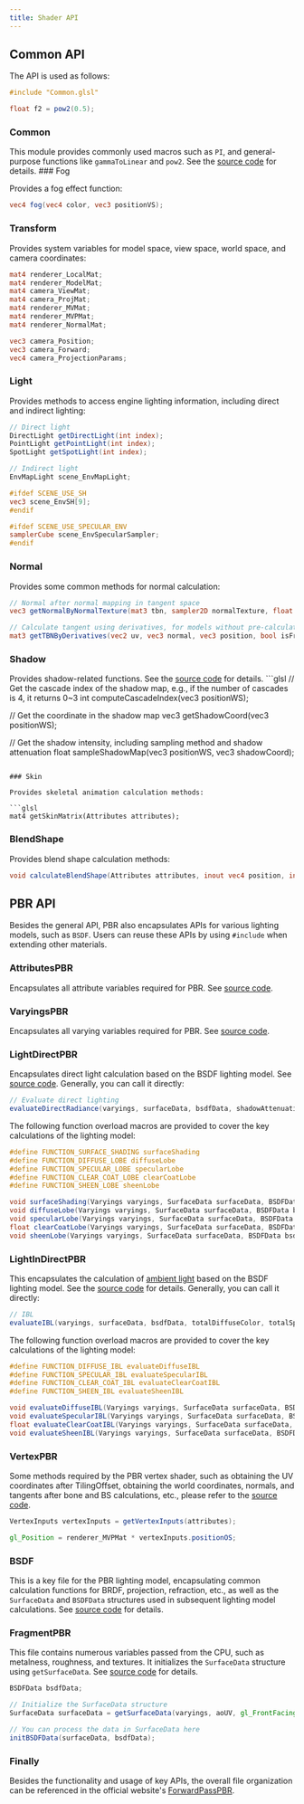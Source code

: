 ```yaml
---
title: Shader API
---
```


## Common API

The API is used as follows:

```glsl
#include "Common.glsl"

float f2 = pow2(0.5);
```

### Common

This module provides commonly used macros such as `PI`, and general-purpose functions like `gammaToLinear` and `pow2`.  See the [source code](https://github.com/galacean/engine/blob/main/packages/shader/src/shaders/Common.glsl) for details. ### Fog

Provides a fog effect function:

```glsl
vec4 fog(vec4 color, vec3 positionVS);
```

### Transform

Provides system variables for model space, view space, world space, and camera coordinates:

```glsl
mat4 renderer_LocalMat;
mat4 renderer_ModelMat;
mat4 camera_ViewMat;
mat4 camera_ProjMat;
mat4 renderer_MVMat;
mat4 renderer_MVPMat;
mat4 renderer_NormalMat;

vec3 camera_Position;
vec3 camera_Forward;
vec4 camera_ProjectionParams;
```

### Light

Provides methods to access engine lighting information, including direct and indirect lighting:

```glsl
// Direct light
DirectLight getDirectLight(int index);
PointLight getPointLight(int index);
SpotLight getSpotLight(int index);

// Indirect light
EnvMapLight scene_EnvMapLight;

#ifdef SCENE_USE_SH
vec3 scene_EnvSH[9];
#endif

#ifdef SCENE_USE_SPECULAR_ENV
samplerCube scene_EnvSpecularSampler;
#endif
```

### Normal

Provides some common methods for normal calculation:

```glsl
// Normal after normal mapping in tangent space
vec3 getNormalByNormalTexture(mat3 tbn, sampler2D normalTexture, float normalIntensity, vec2 uv, bool isFrontFacing);

// Calculate tangent using derivatives, for models without pre-calculated tangents
mat3 getTBNByDerivatives(vec2 uv, vec3 normal, vec3 position, bool isFrontFacing);
```

### Shadow

Provides shadow-related functions. See the [source code](https://github.com/galacean/engine/blob/main/packages/shader/src/shaders/Shadow.glsl) for details. ```glsl
// Get the cascade index of the shadow map, e.g., if the number of cascades is 4, it returns 0~3
int computeCascadeIndex(vec3 positionWS);

// Get the coordinate in the shadow map
vec3 getShadowCoord(vec3 positionWS);

// Get the shadow intensity, including sampling method and shadow attenuation
float sampleShadowMap(vec3 positionWS, vec3 shadowCoord);
```

### Skin

Provides skeletal animation calculation methods:

```glsl
mat4 getSkinMatrix(Attributes attributes);
```

### BlendShape

Provides blend shape calculation methods:

```glsl
void calculateBlendShape(Attributes attributes, inout vec4 position, inout vec3 normal, inout vec4 tangent);
```

## PBR API

Besides the general API, PBR also encapsulates APIs for various lighting models, such as `BSDF`. Users can reuse these APIs by using `#include` when extending other materials.

### AttributesPBR

Encapsulates all attribute variables required for PBR. See [source code](https://github.com/galacean/engine/blob/main/packages/shader/src/shaders/shadingPBR/AttributesPBR.glsl).

### VaryingsPBR

Encapsulates all varying variables required for PBR. See [source code](https://github.com/galacean/engine/blob/main/packages/shader/src/shaders/shadingPBR/VaryingsPBR.glsl).

### LightDirectPBR

Encapsulates direct light calculation based on the BSDF lighting model. See [source code](https://github.com/galacean/engine/blob/main/packages/shader/src/shaders/shadingPBR/LightDirectPBR.glsl). Generally, you can call it directly:

```glsl
// Evaluate direct lighting
evaluateDirectRadiance(varyings, surfaceData, bsdfData, shadowAttenuation, totalDiffuseColor, totalSpecularColor);
```

The following function overload macros are provided to cover the key calculations of the lighting model:

```glsl
#define FUNCTION_SURFACE_SHADING surfaceShading
#define FUNCTION_DIFFUSE_LOBE diffuseLobe
#define FUNCTION_SPECULAR_LOBE specularLobe
#define FUNCTION_CLEAR_COAT_LOBE clearCoatLobe
#define FUNCTION_SHEEN_LOBE sheenLobe

void surfaceShading(Varyings varyings, SurfaceData surfaceData, BSDFData bsdfData, vec3 incidentDirection, vec3 lightColor, inout vec3 totalDiffuseColor, inout vec3 totalSpecularColor);
void diffuseLobe(Varyings varyings, SurfaceData surfaceData, BSDFData bsdfData, vec3 attenuationIrradiance, inout vec3 diffuseColor);
void specularLobe(Varyings varyings, SurfaceData surfaceData, BSDFData bsdfData, vec3 incidentDirection, vec3 attenuationIrradiance, inout vec3 specularColor);
float clearCoatLobe(Varyings varyings, SurfaceData surfaceData, BSDFData bsdfData, vec3 incidentDirection, vec3 color, inout vec3 specularColor);
void sheenLobe(Varyings varyings, SurfaceData surfaceData, BSDFData bsdfData, vec3 incidentDirection, vec3 attenuationIrradiance, inout vec3 diffuseColor, inout vec3 specularColor);
```

### LightInDirectPBR

This encapsulates the calculation of [ambient light](/docs/graphics/light/ambient) based on the BSDF lighting model. See the [source code](https://github.com/galacean/engine/blob/main/packages/shader/src/shaders/shadingPBR/LightIndirectPBR.glsl) for details. Generally, you can call it directly:

```glsl
// IBL
evaluateIBL(varyings, surfaceData, bsdfData, totalDiffuseColor, totalSpecularColor);
```

The following function overload macros are provided to cover the key calculations of the lighting model:

```glsl
#define FUNCTION_DIFFUSE_IBL evaluateDiffuseIBL
#define FUNCTION_SPECULAR_IBL evaluateSpecularIBL
#define FUNCTION_CLEAR_COAT_IBL evaluateClearCoatIBL
#define FUNCTION_SHEEN_IBL evaluateSheenIBL

void evaluateDiffuseIBL(Varyings varyings, SurfaceData surfaceData, BSDFData bsdfData, inout vec3 diffuseColor);
void evaluateSpecularIBL(Varyings varyings, SurfaceData surfaceData, BSDFData bsdfData, float radianceAttenuation, inout vec3 outSpecularColor);
float evaluateClearCoatIBL(Varyings varyings, SurfaceData surfaceData, BSDFData bsdfData, inout vec3 specularColor);
void evaluateSheenIBL(Varyings varyings, SurfaceData surfaceData, BSDFData bsdfData, float radianceAttenuation, inout vec3 diffuseColor, inout vec3 specularColor);
```

### VertexPBR

Some methods required by the PBR vertex shader, such as obtaining the UV coordinates after TilingOffset, obtaining the world coordinates, normals, and tangents after bone and BS calculations, etc., please refer to the [source code](https://github.com/galacean/engine/blob/main/packages/shader/src/shaders/shadingPBR/VertexPBR.glsl).

```glsl showLineNumbers
VertexInputs vertexInputs = getVertexInputs(attributes);

gl_Position = renderer_MVPMat * vertexInputs.positionOS;
```

### BSDF

This is a key file for the PBR lighting model, encapsulating common calculation functions for BRDF, projection, refraction, etc., as well as the `SurfaceData` and `BSDFData` structures used in subsequent lighting model calculations. See [source code](https://github.com/galacean/engine/blob/main/packages/shader/src/shaders/shadingPBR/BSDF.glsl) for details.


### FragmentPBR

This file contains numerous variables passed from the CPU, such as metalness, roughness, and textures.  It initializes the `SurfaceData` structure using `getSurfaceData`. See [source code](https://github.com/galacean/engine/blob/main/packages/shader/src/shaders/shadingPBR/FragmentPBR.glsl) for details.

```glsl showLineNumbers
BSDFData bsdfData;

// Initialize the SurfaceData structure
SurfaceData surfaceData = getSurfaceData(varyings, aoUV, gl_FrontFacing);

// You can process the data in SurfaceData here
initBSDFData(surfaceData, bsdfData);
```

### Finally

Besides the functionality and usage of key APIs, the overall file organization can be referenced in the official website's [ForwardPassPBR](https://github.com/galacean/engine/blob/main/packages/shader/src/shaders/shadingPBR/ForwardPassPBR.glsl).